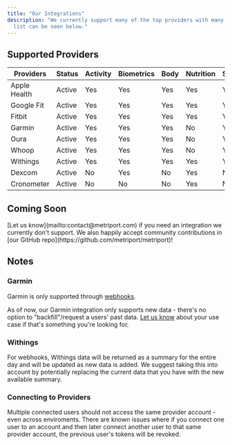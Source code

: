 ```yaml
---
title: "Our Integrations"
description: "We currently support many of the top providers with many more to come. A full
  list can be seen below."
---
```


## Supported Providers

| Providers    | Status | Activity | Biometrics | Body | Nutrition | Sleep | User | REST | Webhooks |
| ------------ | ------ | -------- | ---------- | ---- | --------- | ----- | ---- | ---- | -------- |
| Apple Health | Active | Yes      | Yes        | Yes  | Yes       | Yes   | No   | No   | Yes      |
| Google Fit   | Active | Yes      | Yes        | Yes  | Yes       | Yes   | No   | Yes  | No       |
| Fitbit       | Active | Yes      | Yes        | Yes  | Yes       | Yes   | Yes  | Yes  | Yes      |
| Garmin       | Active | Yes      | Yes        | Yes  | No        | Yes   | No   | No   | Yes      |
| Oura         | Active | Yes      | Yes        | Yes  | No        | Yes   | Yes  | Yes  | No       |
| Whoop        | Active | Yes      | Yes        | Yes  | No        | Yes   | Yes  | Yes  | No       |
| Withings     | Active | Yes      | Yes        | Yes  | Yes       | Yes   | No   | Yes  | Yes      |
| Dexcom       | Active | No       | Yes        | No   | Yes       | No    | No   | Yes  | No       |
| Cronometer   | Active | No       | No         | No   | Yes       | No    | No   | Yes  | No       |

## Coming Soon

<Info>
  [Let us know](mailto:contact@metriport.com) if you need an integration we currently don't support.
  We also happily accept community contributions in [our GitHub
  repo](https://github.com/metriport/metriport)!
</Info>

## Notes

### Garmin

Garmin is only supported through [webhooks](/home/api-info/webhooks).

As of now, our Garmin integration only supports new data - there's no option to
"backfill"/request a users' past data. [Let us know](mailto:contact@metriport.com) about
your use case if that's something you're looking for.

### Withings

For webhooks, Withings data will be returned as a summary for the entire day and will​ be updated as new data is added. We suggest taking this into account by potentially replacing the current data that you have with the new available summary.

### Connecting to Providers

<Warning>
  Multiple connected users should not access the same provider account - even across enviroments.
  There are known issues where if you connect one user to an account and then later connect another
  user to that same provider account, the previous user's tokens will be revoked.
</Warning>
